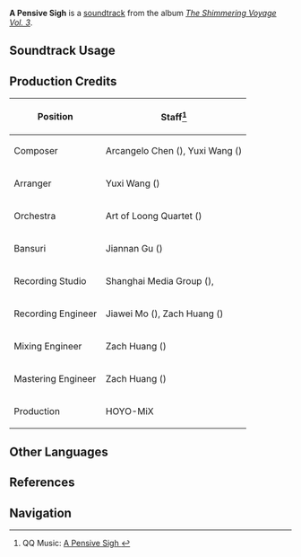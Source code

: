 {{Soundtrack Infobox
|image          = The Shimmering Voyage Vol 3.png
|album          = The Shimmering Voyage Vol. 3
|disc           = 2
|number         = 60
|featured       = 
|featured2      = 
|featured3      = 
|featured_disc  = 
|featured_disc2 = 
|featured_disc3 = 
|youtube_id     = czvpQSz8gAM
|spotify_id     = 2LT7hs3Nyqt79wdYhhwQf0
|previous       = Coronation of Providence
|next           = Chasing Starlight With You
}}
'''A Pensive Sigh''' is a [[soundtrack]] from the album ''[[The Shimmering Voyage Vol. 3]]''.

==Soundtrack Usage==
{{Soundtrack Usage
|quest     = Culminate! Chatter of Joyous Dreams//cutscene
|location  = 
|domain    = 
}}

==Production Credits==
{| class="wikitable"
! Position
! Staff<ref>QQ Music: [https://y.qq.com/n/ryqq/songDetail/000MM4J00ZnZmI A Pensive Sigh {{zh|余叹远昔}}]</ref>
|-
! Composer
| Arcangelo Chen ({{zh|陈子敏}}), Yuxi Wang ({{zh|王予曦}})
|-
! Arranger
| Yuxi Wang ({{zh|王予曦}})
|-
! Orchestra
| Art of Loong Quartet ({{zh|龙之艺四重奏}})
|-
! Bansuri
| Jiannan Gu ({{zh|顾剑楠}})
|-
! Recording Studio
| Shanghai Media Group ({{zh|上海广播大厦}}), {{Not a Typo|52Hz Studio}}
|-
! Recording Engineer
| Jiawei Mo ({{zh|莫家伟}}), Zach Huang ({{zh|黄巍}})
|-
! Mixing Engineer
| Zach Huang ({{zh|黄巍}})
|-
! Mastering Engineer
| Zach Huang ({{zh|黄巍}})
|-
! Production
| HOYO-MiX
|}
<!--
==Trivia==
-->
==Other Languages==
{{Other Languages
|en      = A Pensive Sigh
|zhs     = 余叹远昔
|zhs_rm  = 
|zht     = 餘嘆遠昔
|zht_rm  = 
|zh_tl   = 
|ja      = 偲び、ため息
|ja_rm   = Shinobi, Tameiki
|ja_tl   = Recollections, Sighs
}}

==References==
{{Reflist}}

==Navigation==
{{Soundtrack Navbox|The Shimmering Voyage|3}}